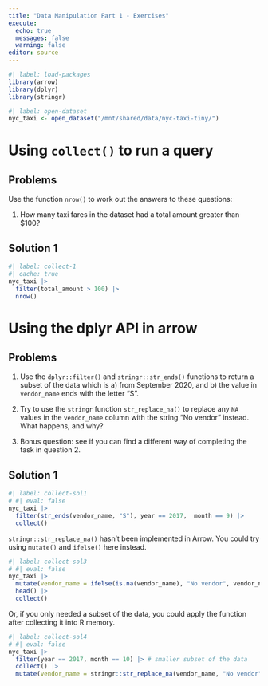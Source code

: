 ```yaml
---
title: "Data Manipulation Part 1 - Exercises"
execute:
  echo: true
  messages: false
  warning: false
editor: source
---
```


```r
#| label: load-packages
library(arrow)
library(dplyr)
library(stringr)
```

```r
#| label: open-dataset
nyc_taxi <- open_dataset("/mnt/shared/data/nyc-taxi-tiny/")
```

::: {#exercise-collect .callout-tip}
# Using `collect()` to run a query

::: panel-tabset
## Problems

Use the function `nrow()` to work out the answers to these questions:

1.  How many taxi fares in the dataset had a total amount greater than \$100?


## Solution 1

```r
#| label: collect-1
#| cache: true
nyc_taxi |>
  filter(total_amount > 100) |>
  nrow()
```

:::
:::

::: {#exercise-dplyr-api .callout-tip}
# Using the dplyr API in arrow

::: panel-tabset
## Problems

1.  Use the `dplyr::filter()` and `stringr::str_ends()` functions to return a subset of the data which is a) from September 2020, and b) the value in `vendor_name` ends with the letter "S".

2.  Try to use the `stringr` function `str_replace_na()` to replace any `NA` values in the `vendor_name` column with the string "No vendor" instead. What happens, and why?

3.  Bonus question: see if you can find a different way of completing the task in question 2.

## Solution 1

```r
#| label: collect-sol1
# #| eval: false
nyc_taxi |>
  filter(str_ends(vendor_name, "S"), year == 2017,  month == 9) |>
  collect()
```

`stringr::str_replace_na()` hasn't been implemented in Arrow. You could try using `mutate()` and `ifelse()` here instead.

```r
#| label: collect-sol3
# #| eval: false
nyc_taxi |>
  mutate(vendor_name = ifelse(is.na(vendor_name), "No vendor", vendor_name)) |>
  head() |>
  collect()
```

Or, if you only needed a subset of the data, you could apply the function after collecting it into R memory.

```r
#| label: collect-sol4
# #| eval: false
nyc_taxi |>
  filter(year == 2017, month == 10) |> # smaller subset of the data
  collect() |>
  mutate(vendor_name = stringr::str_replace_na(vendor_name, "No vendor"))
```
:::
:::
